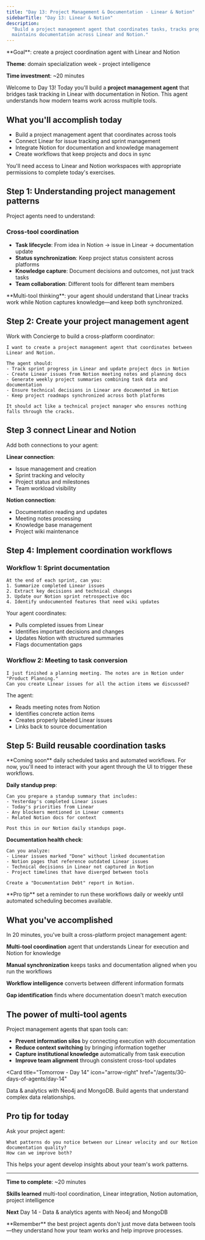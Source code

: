 ```yaml
---
title: "Day 13: Project Management & Documentation - Linear & Notion"
sidebarTitle: "Day 13: Linear & Notion"
description:
  "Build a project management agent that coordinates tasks, tracks progress, and
  maintains documentation across Linear and Notion."
---
```


<Card title="Day 13 challenge" icon="tasks">
  **Goal**: create a project coordination agent with Linear and Notion

**Theme**: domain specialization week - project intelligence

**Time investment**: ~20 minutes

</Card>

Welcome to Day 13! Today you'll build a **project management agent** that
bridges task tracking in Linear with documentation in Notion. This agent
understands how modern teams work across multiple tools.

## What you'll accomplish today

- Build a project management agent that coordinates across tools
- Connect Linear for issue tracking and sprint management
- Integrate Notion for documentation and knowledge management
- Create workflows that keep projects and docs in sync

<Warning>
  You'll need access to Linear and Notion workspaces with appropriate
  permissions to complete today's exercises.
</Warning>

## Step 1: Understanding project management patterns

Project agents need to understand:

### Cross-tool coordination

- **Task lifecycle**: From idea in Notion → issue in Linear → documentation
  update
- **Status synchronization**: Keep project status consistent across platforms
- **Knowledge capture**: Document decisions and outcomes, not just track tasks
- **Team collaboration**: Different tools for different team members

<Tip>
  **Multi-tool thinking**: your agent should understand that Linear tracks work
  while Notion captures knowledge—and keep both synchronized.
</Tip>

## Step 2: Create your project management agent

Work with Concierge to build a cross-platform coordinator:

```text
I want to create a project management agent that coordinates between Linear and Notion.

The agent should:
- Track sprint progress in Linear and update project docs in Notion
- Create Linear issues from Notion meeting notes and planning docs
- Generate weekly project summaries combining task data and documentation
- Ensure technical decisions in Linear are documented in Notion
- Keep project roadmaps synchronized across both platforms

It should act like a technical project manager who ensures nothing falls through the cracks.
```

## Step 3 connect Linear and Notion

Add both connections to your agent:

**Linear connection**:

- Issue management and creation
- Sprint tracking and velocity
- Project status and milestones
- Team workload visibility

**Notion connection**:

- Documentation reading and updates
- Meeting notes processing
- Knowledge base management
- Project wiki maintenance

## Step 4: Implement coordination workflows

### Workflow 1: Sprint documentation

```text
At the end of each sprint, can you:
1. Summarize completed Linear issues
2. Extract key decisions and technical changes
3. Update our Notion sprint retrospective doc
4. Identify undocumented features that need wiki updates
```

Your agent coordinates:

- Pulls completed issues from Linear
- Identifies important decisions and changes
- Updates Notion with structured summaries
- Flags documentation gaps

### Workflow 2: Meeting to task conversion

```text
I just finished a planning meeting. The notes are in Notion under "Product Planning."
Can you create Linear issues for all the action items we discussed?
```

The agent:

- Reads meeting notes from Notion
- Identifies concrete action items
- Creates properly labeled Linear issues
- Links back to source documentation

## Step 5: Build reusable coordination tasks

<Note>
  **Coming soon** daily scheduled tasks and automated workflows. For now, you'll
  need to interact with your agent through the UI to trigger these workflows.
</Note>

**Daily standup prep**:

```text
Can you prepare a standup summary that includes:
- Yesterday's completed Linear issues
- Today's priorities from Linear
- Any blockers mentioned in Linear comments
- Related Notion docs for context

Post this in our Notion daily standups page.
```

**Documentation health check**:

```text
Can you analyze:
- Linear issues marked "Done" without linked documentation
- Notion pages that reference outdated Linear issues
- Technical decisions in Linear not captured in Notion
- Project timelines that have diverged between tools

Create a "Documentation Debt" report in Notion.
```

<Tip>
  **Pro tip** set a reminder to run these workflows daily or weekly until
  automated scheduling becomes available.
</Tip>

## What you've accomplished

In 20 minutes, you've built a cross-platform project management agent:

**Multi-tool coordination** agent that understands Linear for execution and
Notion for knowledge

**Manual synchronization** keeps tasks and documentation aligned when you run
the workflows

**Workflow intelligence** converts between different information formats

**Gap identification** finds where documentation doesn't match execution

## The power of multi-tool agents

Project management agents that span tools can:

- **Prevent information silos** by connecting execution with documentation
- **Reduce context switching** by bringing information together
- **Capture institutional knowledge** automatically from task execution
- **Improve team alignment** through consistent cross-tool updates

<Card
  title="Tomorrow - Day 14"
  icon="arrow-right"
  href="/agents/30-days-of-agents/day-14"
>
  Data & analytics with Neo4j and MongoDB. Build agents that understand complex
  data relationships.
</Card>

## Pro tip for today

Ask your project agent:

```text
What patterns do you notice between our Linear velocity and our Notion documentation quality?
How can we improve both?
```

This helps your agent develop insights about your team's work patterns.

---

**Time to complete**: ~20 minutes

**Skills learned** multi-tool coordination, Linear integration, Notion
automation, project intelligence

**Next** Day 14 - Data & analytics agents with Neo4j and MongoDB

<Tip>
  **Remember** the best project agents don't just move data between tools—they
  understand how your team works and help improve processes.
</Tip>
